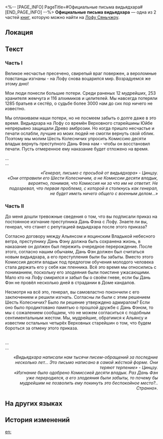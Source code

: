 <%-- [PAGE_INFO]
PageTitle=#Официальные письма видьядхара#
[END_PAGE_INFO] --%>
{{Дополнить}}
{{Книга Инфобокс
|id           = 199
|Название     = 
|Изображение  = Иконка Пергамент Сяньчжоу.png
|Мир          = Лофу Сяньчжоу
|Томов        = 2
|Автор        = <!--нужно добавить-->
|Описание     = Письменные обращения мудрейших видьядхара к Шести Колесничим.
|Том1         = {{tx}}
|Источник1    = {{tx|Отсутствует источник}}
|Том2         = {{tx}}
|Источник2    = {{tx|Отсутствует источник}}
|Персонажи    = 
|Фракции      = 
}}
'''Официальные письма видьядхара''' — одна из 2 частей [[Книги|книг]], которую можно найти на [[Лофу Сяньчжоу]].

==Локация==
{{Отметка карты|<!--название карты-->|<!--id отметки-->}}

==Текст==
===Часть I===
{{Размер|32|'''Достопочтенным Шести Колесничим Лофу!'''}}

Великое несчастье пресечено, свирепый враг повержен, а вероломные повстанцы изгнаны - на Лофу снова воцарился мир. Возрадуемся же этому дню!

Мои люди понесли большие потери. Среди раненых 12 мудрейших, 253 хранителя жемчуга и 116 алхимиков и целителей. Мы навсегда потеряли 1285 братьев и сестёр, о судьбе более 3000 нам до сих пор ничего не известно.

Мы оплакиваем наши потери, но не посмеем забыть о долге даже в это время. Видьядхара на Лофу со времён Верховного старейшины Юйбе непрерывно защищали Древо амброзии. Но когда пришло несчастье и печати ослабли, лучшие из моих людей не смогли вернуть свой облик. Поэтому мы молим Шесть Колесничих упросить Комиссию десяти владык вернуть преступного Дань Фэна нам - чтобы он восстановил печати. Пусть отмеренное ему наказание будет отложено на время.

<div align="right">{{Размер|32|'''С великим уважением,<br />
Сугуан, мудрейший видьядхара.'''}}</div>

...<br />
...

<div align="right">''«Генерал, письмо с просьбой от видьядхара» - Цинцзу.''<br />
''«Они отправили его Шести Колесничим, а не Комиссии десяти владык, вероятно, понимая, что Комиссия ни за что им не ответит. Не подозревал, что первая проблема, с которой я столкнусь как генерал, не будет иметь ничего общего с военным делом...»''</div>

===Часть II===
{{Размер|32|'''Достопочтенному генералу Цзин Юаню!'''}}

До меня дошли тревожные сведения о том, что вы подписали приказ на постоянное изгнание преступника Дань Фэна с Лофу. Знаете ли вы, генерал, что станет с репутацией видьядхара после этого приказа?

Согласно договору между Альянсом и яоцинским Владыкой небесного ветра, преступнику Дань Фэну должна быть сохранена жизнь, в наказание он должен был пережить очередное перерождение. После этого, согласно нашим обычаям, Дань Фэн должен был считаться новым видьядхара, а его преступления были бы забыты. Вместо этого Комиссия десяти владык под предлогом обучения молодого человека стала держать его у себя как пленника. Всё это время мы относились с пониманием, поскольку его злодеяния были поистине ужасающими. Мало кто на Лофу смирился и забыл бы о своём гневе, если бы Дань Фэн не провёл несколько дней в страдании в Доме кандалов.

Несмотря на всё это, генерал, вы самовластно покончили с его заключением и решили изгнать. Согласны ли были с этим решением Шесть Колесничих? Было ли решение утверждено адмиралом? Если оно было продиктовано памятью о прошлой дружбе с Дань Фэном, то мы с сожалением сообщаем, что не можем согласиться с подобным сентиментальным жестом. Мы, мудрейшие, обратимся к Альянсу и известим остальных четырёх Верховных старейшин о том, что будем бороться за отмену этого приказа.

<div align="right">{{Размер|32|'''С великим уважением,<br />
Шаоин, мудрейший видьядхара.'''}}</div><br />...<br />
...

<div align="right">''«Видьядхара написали нам тысячи писем-обращений за последние несколько лет... Это письмо написано в самой жёсткой форме. Они теряют терпение» - Цинцзу.''<br />
''«Изгнание было одобрено Комиссией десяти владык. Раз Дань Фэн уже переродился, а его злодеяния были забыты, то почему бы мудрейшим не позволить ему покинуть это беспокойное место?.. Странно».''</div>

==На других языках==
{{На других языках
|en   = An Appeal from the Vidyadhara
|zhs  = 来自持明的诉折
|zht  = 來自持明的訴折
|ja   = 持明からの訴状
|ko   = 비디아다라로부터의 청원
|es   = Apelación de los vidyadhara
|fr   = Un appel des Vidyadhariens
|ru   = Официальные письма видьядхара
|th   = คำร้องเรียนจาก Vidyadhara
|vi   = Lời Kêu Gọi Từ Vidyadhara
|de   = Ein Ansuchen des Vidyadhara
|id   = Permohonan Banding dari Vidyadhara
|pt   = Um Apelo dos Vidyadharas
}}

==История изменений==
{{История изменений|3.5}}

[[en:]]